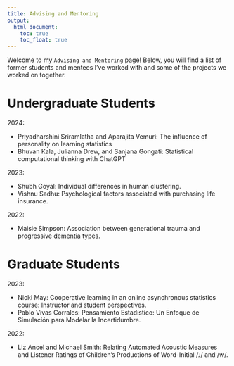 ```yaml
---
title: Advising and Mentoring
output: 
  html_document:
    toc: true
    toc_float: true
---
```


Welcome to my `Advising and Mentoring` page! Below, you will find a list of former students and mentees I've worked with and some of the projects we worked on together.

# Undergraduate Students

2024: 

- Priyadharshini Sriramlatha and Aparajita Vemuri: The influence of personality on learning statistics
- Bhuvan Kala, Julianna Drew, and Sanjana Gongati: Statistical computational thinking with ChatGPT

2023: 

- Shubh Goyal: Individual differences in human clustering.
- Vishnu Sadhu: Psychological factors associated with purchasing life insurance.

2022: 

- Maisie Simpson: Association between generational trauma and progressive dementia types.

# Graduate Students

2023: 

- Nicki May: Cooperative learning in an online asynchronous statistics course: Instructor and student perspectives.
- Pablo Vivas Corrales: Pensamiento Estadístico: Un Enfoque de Simulación para Modelar la Incertidumbre.

2022: 

- Liz Ancel and Michael Smith: Relating Automated Acoustic Measures and Listener Ratings of Children’s Productions of Word-Initial /ɹ/ and /w/. 